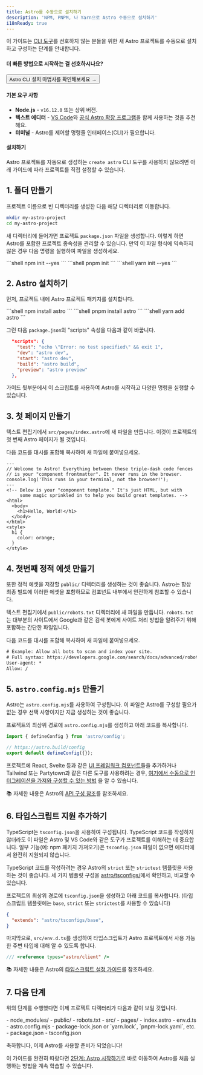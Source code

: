 ```yaml
---
title: Astro를 수동으로 설치하기
description: 'NPM, PNPM, 나 Yarn으로 Astro 수동으로 설치하기'
i18nReady: true
---
```



이 가이드는 [CLI 도구](/ko/install/auto/)를 선호하지 않는 분들을 위한 새 Astro 프로젝트를 수동으로 설치하고 구성하는 단계를 안내합니다.

#### 더 빠른 방법으로 시작하는 걸 선호하시나요?

<Button href="/ko/install/auto/">Astro CLI 설치 마법사를 확인해보세요 →</Button>

#### 기본 요구 사항

- **Node.js** - `v16.12.0` 또는 상위 버전.
- **텍스트 에디터** - [VS Code](https://code.visualstudio.com/)와 [공식 Astro 확장 프로그램](https://marketplace.visualstudio.com/items?itemName=astro-build.astro-vscode)을 함께 사용하는 것을 추천해요.
- **터미널** - Astro를 제어할 명령줄 인터페이스(CLI)가 필요합니다.

#### 설치하기

Astro 프로젝트를 자동으로 생성하는 `create astro` CLI 도구를 사용하지 않으려면 아래 가이드에 따라 프로젝트를 직접 설정할 수 있습니다.

## 1. 폴더 만들기

프로젝트 이름으로 빈 디렉터리를 생성한 다음 해당 디렉터리로 이동합니다.

```bash
mkdir my-astro-project
cd my-astro-project
```

새 디렉터리에 들어가면 프로젝트 `package.json` 파일을 생성합니다. 이렇게 하면 Astro를 포함한 프로젝트 종속성을 관리할 수 있습니다. 만약 이 파일 형식에 익숙하지 않은 경우 다음 명령을 실행하여 파일을 생성하세요.

<PackageManagerTabs>
  <Fragment slot="npm">
  ```shell
  npm init --yes
  ```
  </Fragment>
  <Fragment slot="pnpm">
  ```shell
  pnpm init 
  ```
  </Fragment>
  <Fragment slot="yarn">
  ```shell
  yarn init --yes
  ```
  </Fragment>
</PackageManagerTabs>



## 2. Astro 설치하기

먼저, 프로젝트 내에 Astro 프로젝트 패키지를 설치합니다.

<PackageManagerTabs>
  <Fragment slot="npm">
  ```shell
  npm install astro
  ```
  </Fragment>
  <Fragment slot="pnpm">
  ```shell
  pnpm install astro 
  ```
  </Fragment>
  <Fragment slot="yarn">
  ```shell
  yarn add astro
  ```
  </Fragment>
</PackageManagerTabs>

그런 다음 `package.json`의 "scripts" 속성을 다음과 같이 바꿉니다.

```json title="package.json" del={2} ins={3-6}
  "scripts": {
    "test": "echo \"Error: no test specified\" && exit 1",
    "dev": "astro dev",
    "start": "astro dev",
    "build": "astro build",
    "preview": "astro preview"
  },
```

가이드 뒷부분에서 이 스크립트를 사용하여 Astro를 시작하고 다양한 명령을 실행할 수 있습니다.

## 3. 첫 페이지 만들기

텍스트 편집기에서 `src/pages/index.astro`에 새 파일을 만듭니다. 이것이 프로젝트의 첫 번째 Astro 페이지가 될 것입니다.

다음 코드를 대시를 포함해 복사하여 새 파일에 붙여넣으세요.

```astro title="src/pages/index.astro"
---
// Welcome to Astro! Everything between these triple-dash code fences
// is your "component frontmatter". It never runs in the browser.
console.log('This runs in your terminal, not the browser!');
---
<!-- Below is your "component template." It's just HTML, but with
     some magic sprinkled in to help you build great templates. -->
<html>
  <body>
    <h1>Hello, World!</h1>
  </body>
</html>
<style>
  h1 {
    color: orange;
  }
</style>
```

## 4. 첫번째 정적 에셋 만들기

또한 정적 에셋을 저장할 `public/` 디렉터리를 생성하는 것이 좋습니다. Astro는 항상 최종 빌드에 이러한 에셋을 포함하므로 컴포넌트 내부에서 안전하게 참조할 수 있습니다.

텍스트 편집기에서 `public/robots.txt` 디렉터리에 새 파일을 만듭니다. `robots.txt`는 대부분의 사이트에서 Google과 같은 검색 봇에게 사이트 처리 방법을 알려주기 위해 포함하는 간단한 파일입니다.

다음 코드를 대시를 포함해 복사하여 새 파일에 붙여넣으세요.

```diff title="public/robots.txt"
# Example: Allow all bots to scan and index your site.
# Full syntax: https://developers.google.com/search/docs/advanced/robots/create-robots-txt
User-agent: *
Allow: /
```

## 5. `astro.config.mjs` 만들기

Astro는 `astro.config.mjs`를 사용하여 구성됩니다. 이 파일은 Astro를 구성할 필요가 없는 경우 선택 사항이지만 지금 생성하는 것이 좋습니다.

프로젝트의 최상위 경로에 `astro.config.mjs`를 생성하고 아래 코드를 복사합니다.

```js title="astro.config.mjs"
import { defineConfig } from 'astro/config';

// https://astro.build/config
export default defineConfig({});
```

프로젝트에 React, Svelte 등과 같은 [UI 프레임워크 컴포넌트](/ko/core-concepts/framework-components/)들을 추가하거나 Tailwind 또는 Partytown과 같은 다른 도구를 사용하려는 경우, [여기에서 수동으로 인터그레이션을 가져와 구성할 수 있는 방법](/ko/guides/integrations-guide/) 을 알 수 있습니다.

📚 자세한 내용은 Astro의 [API 구성 참조](/ko/reference/configuration-reference/)를 참조하세요.

## 6. 타입스크립트 지원 추가하기

TypeScript는 `tsconfig.json`을 사용하여 구성됩니다. TypeScript 코드를 작성하지 않더라도 이 파일은 Astro 및 VS Code와 같은 도구가 프로젝트를 이해하는 데 중요합니다. 일부 기능(예: npm 패키지 가져오기)은 `tsconfig.json` 파일이 없으면 에디터에서 완전히 지원되지 않습니다. 

TypeScript 코드를 작성하려는 경우 Astro의 `strict` 또는 `strictest` 템플릿을 사용하는 것이 좋습니다. 세 가지 템플릿 구성을 [astro/tsconfigs/](https://github.com/withastro/astro/blob/main/packages/astro/tsconfigs/)에서 확인하고, 비교할 수 있습니다.

프로젝트의 최상위 경로에 `tsconfig.json`을 생성하고 아래 코드를 복사합니다. (타입스크립트 템플릿에는 `base`, `strict` 또는 `strictest`를 사용할 수 있습니다)

```json title="tsconfig.json" "base"
{
  "extends": "astro/tsconfigs/base",
}
```

마지막으로, `src/env.d.ts`를 생성하여 타입스크립트가 Astro 프로젝트에서 사용 가능한 주변 타입에 대해 알 수 있도록 합니다.

```ts title="src/env.d.ts"
/// <reference types="astro/client" />
```

📚 자세한 내용은 Astro의 [타입스크립트 설정 가이드](/ko/guides/typescript/#setup)를 참조하세요.

## 7. 다음 단계

위의 단계를 수행했다면 이제 프로젝트 디렉터리가 다음과 같이 보일 것입니다.

<FileTree>
- node_modules/
- public/
  - robots.txt
- src/
  - pages/
    - index.astro
  - env.d.ts
- astro.config.mjs
- package-lock.json or `yarn.lock`, `pnpm-lock.yaml`, etc.
- package.json
- tsconfig.json
</FileTree>

축하합니다, 이제 Astro를 사용할 준비가 되었습니다!

이 가이드를 완전히 따랐다면 [2단계: Astro 시작하기](/ko/install/auto/#2-start-astro-)로 바로 이동하여 Astro를 처음 실행하는 방법을 계속 학습할 수 있습니다.